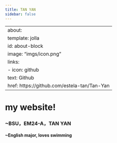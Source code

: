 ```yaml
---
title: TAN YAN
sidebar: false
---
```

---
about:
  template: jolla
  id: about-block
  image: "imgs/icon.png"
  links:
    - icon: github
      text: Github
      href: https://github.com/estela-tan/Tan-Yan
---

::: {#about-block}
:::

#  my website!

### ~BSU，EM24-A，TAN YAN
#### ~English major, loves swimming


